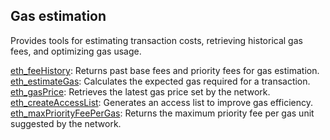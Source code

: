 
<Meta
  title="Soneium gas estimation info| dRPC"
/>

## Gas estimation

Provides tools for estimating transaction costs, retrieving historical gas fees, and optimizing gas usage.

[eth_feeHistory](/soneium-api/gasestimation/eth_feeHistory): Returns past base fees and priority fees for gas estimation. \
[eth_estimateGas](/soneium-api/gasestimation/eth_estimateGas): Calculates the expected gas required for a transaction. \
[eth_gasPrice](/soneium-api/gasestimation/eth_gasPrice): Retrieves the latest gas price set by the network. \
[eth_createAccessList](/soneium-api/gasestimation/eth_createAccessList): Generates an access list to improve gas efficiency. \
[eth_maxPriorityFeePerGas](/soneium-api/gasestimation/eth_maxPriorityFeePerGas): Returns the maximum priority fee per gas unit suggested by the network.

<Space h={16} />
<GetStarted />
